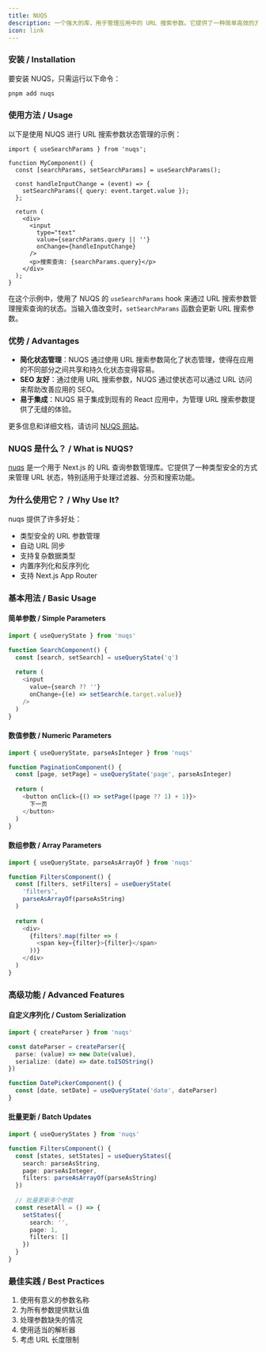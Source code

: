 ```yaml
---
title: NUQS
description: 一个强大的库，用于管理应用中的 URL 搜索参数。它提供了一种简单高效的方式来通过 URL 搜索参数进行状态管理。
icon: link
---
```


### 安装 / Installation

要安装 NUQS，只需运行以下命令：

```sh Terminal
pnpm add nuqs
```

### 使用方法 / Usage

以下是使用 NUQS 进行 URL 搜索参数状态管理的示例：

```tsx my-component.tsx
import { useSearchParams } from 'nuqs';

function MyComponent() {
  const [searchParams, setSearchParams] = useSearchParams();

  const handleInputChange = (event) => {
    setSearchParams({ query: event.target.value });
  };

  return (
    <div>
      <input
        type="text"
        value={searchParams.query || ''}
        onChange={handleInputChange}
      />
      <p>搜索查询: {searchParams.query}</p>
    </div>
  );
}
```

在这个示例中，使用了 NUQS 的 `useSearchParams` hook 来通过 URL 搜索参数管理搜索查询的状态。当输入值改变时，`setSearchParams` 函数会更新 URL 搜索参数。

### 优势 / Advantages

- <Icon icon="check" iconType="solid" /> **简化状态管理**：NUQS 通过使用 URL 搜索参数简化了状态管理，使得在应用的不同部分之间共享和持久化状态变得容易。
- <Icon icon="check" iconType="solid" /> **SEO 友好**：通过使用 URL 搜索参数，NUQS 通过使状态可以通过 URL 访问来帮助改善应用的 SEO。
- <Icon icon="check" iconType="solid" /> **易于集成**：NUQS 易于集成到现有的 React 应用中，为管理 URL 搜索参数提供了无缝的体验。

更多信息和详细文档，请访问 [NUQS 网站](https://nuqs.47ng.com/)。

### NUQS 是什么？ / What is NUQS?

[nuqs](https://nuqs.47ng.com/) 是一个用于 Next.js 的 URL 查询参数管理库。它提供了一种类型安全的方式来管理 URL 状态，特别适用于处理过滤器、分页和搜索功能。

### 为什么使用它？ / Why Use It?

nuqs 提供了许多好处：

- 类型安全的 URL 参数管理
- 自动 URL 同步
- 支持复杂数据类型
- 内置序列化和反序列化
- 支持 Next.js App Router

### 基本用法 / Basic Usage

#### 简单参数 / Simple Parameters

```typescript
import { useQueryState } from 'nuqs'

function SearchComponent() {
  const [search, setSearch] = useQueryState('q')
  
  return (
    <input
      value={search ?? ''}
      onChange={(e) => setSearch(e.target.value)}
    />
  )
}
```

#### 数值参数 / Numeric Parameters

```typescript
import { useQueryState, parseAsInteger } from 'nuqs'

function PaginationComponent() {
  const [page, setPage] = useQueryState('page', parseAsInteger)
  
  return (
    <button onClick={() => setPage((page ?? 1) + 1)}>
      下一页
    </button>
  )
}
```

#### 数组参数 / Array Parameters

```typescript
import { useQueryState, parseAsArrayOf } from 'nuqs'

function FiltersComponent() {
  const [filters, setFilters] = useQueryState(
    'filters',
    parseAsArrayOf(parseAsString)
  )
  
  return (
    <div>
      {filters?.map(filter => (
        <span key={filter}>{filter}</span>
      ))}
    </div>
  )
}
```

### 高级功能 / Advanced Features

#### 自定义序列化 / Custom Serialization

```typescript
import { createParser } from 'nuqs'

const dateParser = createParser({
  parse: (value) => new Date(value),
  serialize: (date) => date.toISOString()
})

function DatePickerComponent() {
  const [date, setDate] = useQueryState('date', dateParser)
}
```

#### 批量更新 / Batch Updates

```typescript
import { useQueryStates } from 'nuqs'

function FiltersComponent() {
  const [states, setStates] = useQueryStates({
    search: parseAsString,
    page: parseAsInteger,
    filters: parseAsArrayOf(parseAsString)
  })
  
  // 批量更新多个参数
  const resetAll = () => {
    setStates({
      search: '',
      page: 1,
      filters: []
    })
  }
}
```

### 最佳实践 / Best Practices

1. 使用有意义的参数名称
2. 为所有参数提供默认值
3. 处理参数缺失的情况
4. 使用适当的解析器
5. 考虑 URL 长度限制